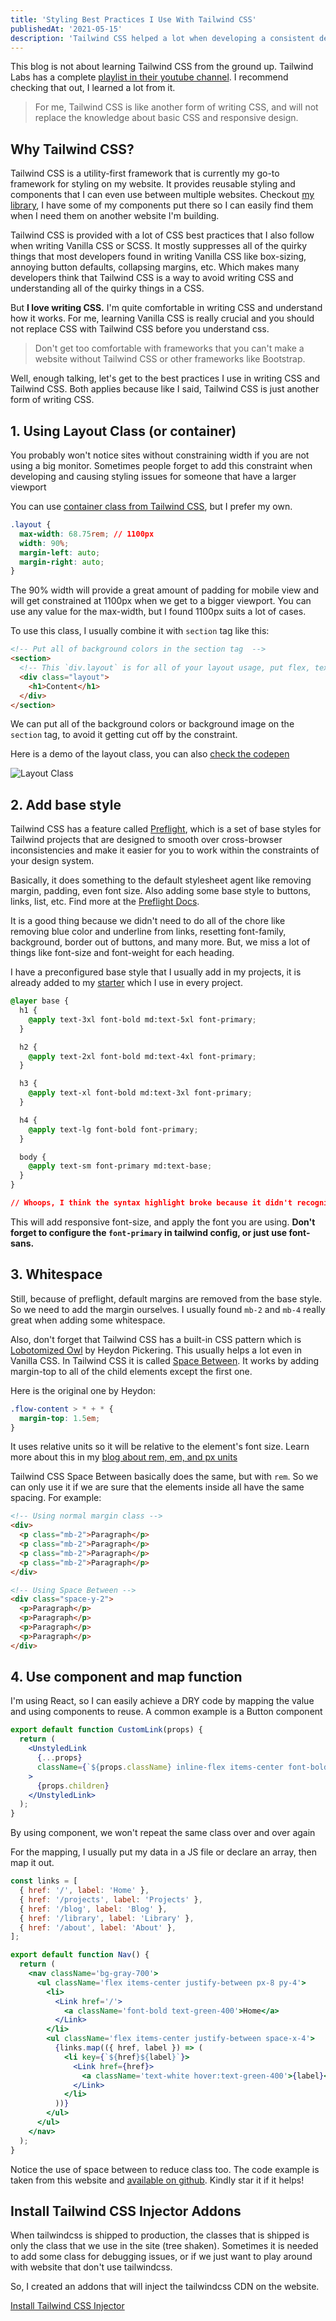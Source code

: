 ```yaml
---
title: 'Styling Best Practices I Use With Tailwind CSS'
publishedAt: '2021-05-15'
description: 'Tailwind CSS helped a lot when developing a consistent design cleanly and rapidly.'
---
```


This blog is not about learning Tailwind CSS from the ground up. Tailwind Labs has a complete [playlist in their youtube channel](https://www.youtube.com/watch?v=elgqxmdVms8&list=PL5f_mz_zU5eXWYDXHUDOLBE0scnuJofO0&ab_channel=TailwindLabs). I recommend checking that out, I learned a lot from it.

> For me, Tailwind CSS is like another form of writing CSS, and will not replace the knowledge about basic CSS and responsive design.

## Why Tailwind CSS?

Tailwind CSS is a utility-first framework that is currently my go-to framework for styling on my website. It provides reusable styling and components that I can even use between multiple websites. Checkout [my library](https://theodorusclarence.com/library), I have some of my components put there so I can easily find them when I need them on another website I'm building.

Tailwind CSS is provided with a lot of CSS best practices that I also follow when writing Vanilla CSS or SCSS. It mostly suppresses all of the quirky things that most developers found in writing Vanilla CSS like box-sizing, annoying button defaults, collapsing margins, etc. Which makes many developers think that Tailwind CSS is a way to avoid writing CSS and understanding all of the quirky things in a CSS.

But **I love writing CSS.** I'm quite comfortable in writing CSS and understand how it works. For me, learning Vanilla CSS is really crucial and you should not replace CSS with Tailwind CSS before you understand css.

> Don't get too comfortable with frameworks that you can't make a website without Tailwind CSS or other frameworks like Bootstrap.

Well, enough talking, let's get to the best practices I use in writing CSS and Tailwind CSS. Both applies because like I said, Tailwind CSS is just another form of writing CSS.

## 1. Using Layout Class (or container)

You probably won't notice sites without constraining width if you are not using a big monitor. Sometimes people forget to add this constraint when developing and causing styling issues for someone that have a larger viewport

You can use [container class from Tailwind CSS](https://tailwindcss.com/docs/container), but I prefer my own.

```css
.layout {
  max-width: 68.75rem; // 1100px
  width: 90%;
  margin-left: auto;
  margin-right: auto;
}
```

The 90% width will provide a great amount of padding for mobile view and will get constrained at 1100px when we get to a bigger viewport. You can use any value for the max-width, but I found 1100px suits a lot of cases.

To use this class, I usually combine it with `section` tag like this:

```html
<!-- Put all of background colors in the section tag  -->
<section>
  <!-- This `div.layout` is for all of your layout usage, put flex, text-colors, min-height, container's font-size here. -->
  <div class="layout">
    <h1>Content</h1>
  </div>
</section>
```

We can put all of the background colors or background image on the `section` tag, to avoid it getting cut off by the constraint.

Here is a demo of the layout class, you can also [check the codepen](https://codepen.io/theodorus/pen/JjWKobM)

<img
  className='mx-auto'
  src='/images/blogs/tailwindcss-best-practice/layout.gif'
  alt='Layout Class'
/>

## 2. Add base style

Tailwind CSS has a feature called [Preflight](https://tailwindcss.com/docs/preflight), which is a set of base styles for Tailwind projects that are designed to smooth over cross-browser inconsistencies and make it easier for you to work within the constraints of your design system.

Basically, it does something to the default stylesheet agent like removing margin, padding, even font size. Also adding some base style to buttons, links, list, etc. Find more at the [Preflight Docs](https://tailwindcss.com/docs/preflight).

It is a good thing because we didn't need to do all of the chore like removing blue color and underline from links, resetting font-family, background, border out of buttons, and many more. But, we miss a lot of things like font-size and font-weight for each heading.

I have a preconfigured base style that I usually add in my projects, it is already added to my [starter](https://clarence.link/starters) which I use in every project.

```css
@layer base {
  h1 {
    @apply text-3xl font-bold md:text-5xl font-primary;
  }

  h2 {
    @apply text-2xl font-bold md:text-4xl font-primary;
  }

  h3 {
    @apply text-xl font-bold md:text-3xl font-primary;
  }

  h4 {
    @apply text-lg font-bold font-primary;
  }

  body {
    @apply text-sm font-primary md:text-base;
  }
}

// Whoops, I think the syntax highlight broke because it didn't recognize @layer and @apply
```

This will add responsive font-size, and apply the font you are using. **Don't forget to configure the `font-primary` in tailwind config, or just use font-sans.**

## 3. Whitespace

Still, because of preflight, default margins are removed from the base style. So we need to add the margin ourselves. I usually found `mb-2` and `mb-4` really great when adding some whitespace.

Also, don't forget that Tailwind CSS has a built-in CSS pattern which is [Lobotomized Owl](https://alistapart.com/article/axiomatic-css-and-lobotomized-owls/) by Heydon Pickering. This usually helps a lot even in Vanilla CSS. In Tailwind CSS it is called [Space Between](https://tailwindcss.com/docs/space). It works by adding margin-top to all of the child elements except the first one.

Here is the original one by Heydon:

```css
.flow-content > * + * {
  margin-top: 1.5em;
}
```

It uses relative units so it will be relative to the element's font size. Learn more about this in my [blog about rem, em, and px units](https://theodorusclarence.com/blog/btb-rem-em)

Tailwind CSS Space Between basically does the same, but with `rem`. So we can only use it if we are sure that the elements inside all have the same spacing. For example:

```html
<!-- Using normal margin class -->
<div>
  <p class="mb-2">Paragraph</p>
  <p class="mb-2">Paragraph</p>
  <p class="mb-2">Paragraph</p>
  <p class="mb-2">Paragraph</p>
</div>

<!-- Using Space Between -->
<div class="space-y-2">
  <p>Paragraph</p>
  <p>Paragraph</p>
  <p>Paragraph</p>
  <p>Paragraph</p>
</div>
```

## 4. Use component and map function

I'm using React, so I can easily achieve a DRY code by mapping the value and using components to reuse. A common example is a Button component

```jsx
export default function CustomLink(props) {
  return (
    <UnstyledLink
      {...props}
      className={`${props.className} inline-flex items-center font-bold hover:text-primary-400`}
    >
      {props.children}
    </UnstyledLink>
  );
}
```

By using component, we won't repeat the same class over and over again

For the mapping, I usually put my data in a JS file or declare an array, then map it out.

```jsx
const links = [
  { href: '/', label: 'Home' },
  { href: '/projects', label: 'Projects' },
  { href: '/blog', label: 'Blog' },
  { href: '/library', label: 'Library' },
  { href: '/about', label: 'About' },
];

export default function Nav() {
  return (
    <nav className='bg-gray-700'>
      <ul className='flex items-center justify-between px-8 py-4'>
        <li>
          <Link href='/'>
            <a className='font-bold text-green-400'>Home</a>
          </Link>
        </li>
        <ul className='flex items-center justify-between space-x-4'>
          {links.map(({ href, label }) => (
            <li key={`${href}${label}`}>
              <Link href={href}>
                <a className='text-white hover:text-green-400'>{label}</a>
              </Link>
            </li>
          ))}
        </ul>
      </ul>
    </nav>
  );
}
```

Notice the use of space between to reduce class too. The code example is taken from this website and [available on github](https://github.com/theodorusclarence/theodorusclarence.com). Kindly star it if it helps!

## Install Tailwind CSS Injector Addons

When tailwindcss is shipped to production, the classes that is shipped is only the class that we use in the site (tree shaken). Sometimes it is needed to add some class for debugging issues, or if we just want to play around with website that don't use tailwindcss.

So, I created an addons that will inject the tailwindcss CDN on the website.

[Install Tailwind CSS Injector](https://clarence.link/tw-inject)
